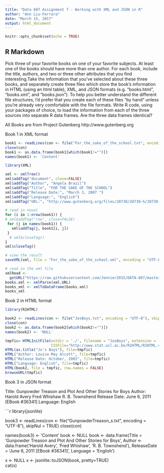 ---
title: "Data 607 Assignment 7 - Working with XML and JSON in R"
author: "Ann Liu-Ferrara"
date: "March 15, 2017"
output: html_document
---

```{r setup, include=FALSE}
knitr::opts_chunk$set(echo = TRUE)
```

## R Markdown

Pick three of your favorite books on one of your favorite subjects. At least one of the books should have more than one author. For each book, include the title, authors, and two or three other attributes that you find interesting.Take the information that you've selected about these three books, and separately create three files which store the book's information in HTML (using an html table), XML, and JSON formats (e.g. "books.html",
"books.xml", and "books.json"). To help you better understand the different file structures, I'd prefer that you create each of these files "by hand" unless you're already very comfortable with the file formats.
Write R code, using your packages of choice, to load the information from each of the three sources into
separate R data frames. Are the three data frames identical?

All Books are from Project Gutenberg http://www.gutenberg.org

Book 1 in XML format

```{r echo = TRUE}
book1 <- readLines(con <- file("For_the_sake_of_the_school.txt", encoding = "UTF-8"), skipNul = TRUE)
close(con)
book1 <- as.data.frame(book1[which(book1!="")])
names(book1) <- 'Content'

library(XML)

xml <- xmlTree()
xml$addTag("document", close=FALSE)
xml$addTag("Author", "Angela Brazil")
xml$addTag("Title", "FOR THE SAKE OF THE SCHOOL")
xml$addTag("Release Date:", "March 3, 2007 ")
xml$addTag("Language:", "English")
xml$addTag("URL:", "http://www.gutenberg.org/files/20730/20730-h/20730-h.htm")

# read in novel
for (i in 1:nrow(book1)) {
# xml$addTag("row", close=FALSE)
 for (j in names(book1)) {
   xml$addTag(j, book1[i, j])
 }
  # xml$closeTag()
}
xml$closeTag()

# view the result
saveXML(xml, file = "For_the_sake_of_the_school.xml", encoding = "UTF-8")

# read in the xml file
xmlRead <-
  getURL("https://raw.githubusercontent.com/Jennier2015/DATA-607/master/Week%207%20Assignment/books.xml")
books.xml <- xmlParse(xml.URL)
books_xml <- xmlToDataFrame(books.xml)
books_xml

```

Book 2 in HTML format
```{r echo = TRUE}
library(R2HTML)

book2 <- readLines(con <- file("JosBoys.txt", encoding = "UTF-8"), skipNul = TRUE)
close(con)
book2 <- as.data.frame(book2[which(book2!="")])
names(book2) <- 'NULL'

tmpfic= HTMLInitFile(outdir = './', filename = "JosBoys", extension = 'html', 
                     CSSFile="http://www.stat.ucl.ac.be/R2HTML/R2HTML.css")
HTML(as.title("Jo's Boys"), file=tmpfic)
HTML("Author: Louisa May Alcott", file=tmpfic)
HTML("Release Date: October, 2002", file=tmpfic)
HTML("Language: English", file=tmpfic)
HTML(book2, file = tmpfic, row.names = FALSE)
browseURL(tmpfic)

```
Book 3 in JSON format

Title: Gunpowder Treason and Plot And Other Stories for Boys
Author: Harold Avery
        Fred Whishaw
        R. B. Townshend
Release Date: June 6, 2011 [EBook #36341]
Language: English

```{r echo = TRUE}
library(jsonlite)

book3 <- readLines(con <- file("GunpowderTreason_s.txt", encoding = "UTF-8"), skipNul = TRUE)
close(con)

names(book3) <- 'Content'
book <- NULL
book <- data.frame(Title = 'Gunpowder Treason and Plot And Other Stories for Boys', 
                   Author <- data.frame('Harold Avery', 'Fred Whishaw', 'R. B. Townshend'),
                   ReleaseDate = 'June 6, 2011 [EBook #36341]',
                   Language = 'English')

x <- NULL
x <- jsonlite::toJSON(book, pretty=TRUE)                           
cat(x)
